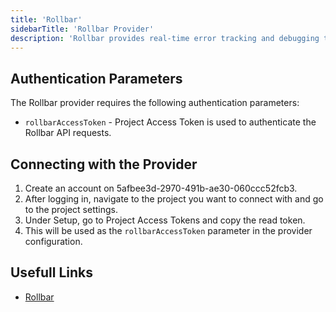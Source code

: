 ```yaml
---
title: 'Rollbar'
sidebarTitle: 'Rollbar Provider'
description: 'Rollbar provides real-time error tracking and debugging tools for developers.'
---
```


## Authentication Parameters

The Rollbar provider requires the following authentication parameters:

- `rollbarAccessToken` - Project Access Token is used to authenticate the Rollbar API requests.

## Connecting with the Provider

1. Create an account on 5afbee3d-2970-491b-ae30-060ccc52fcb3.
2. After logging in, navigate to the project you want to connect with and go to the project settings.
3. Under Setup, go to Project Access Tokens and copy the read token.
4. This will be used as the `rollbarAccessToken` parameter in the provider configuration.

## Usefull Links

- [Rollbar](https://rollbar.com/)
